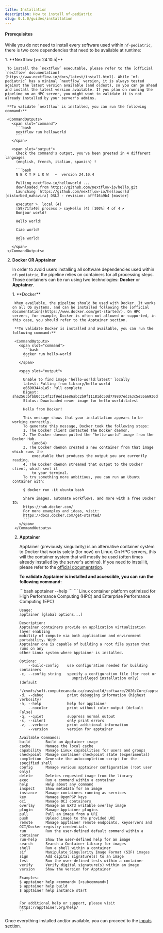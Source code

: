 ```yaml
---
title: Installation
description: How to install nf-pediatric
slug: 0.1.0/guides/installation
---
```



#### **Prerequisites**

While you do not need to install every software used within `nf-pediatric`, there is two core dependencies that need to be available at runtime:

<Steps>
  1. **Nextflow (>= 24.10.5)**

     To install the `nextflow` executable, please refer to the [official `nextflow` documentation](https://www.nextflow.io/docs/latest/install.html). While `nf-pediatric` has a minimal `nextflow` version, it is always tested against the latest version available (and oldest), so you can go ahead and install the latest version available. If you plan on running the pipeline on an HPC server, you might want to validate it is not already installed by your server's admins.

     **To validate `nextflow` is installed, you can run the following command:**

     <CommandOutputs>
       <span slot="command">
         ```bash
         nextflow run helloworld
         ```
       </span>

       <span slot="output">
         Check the command's output, you've been greeted in 4 different languages
         (english, french, italian, spanish) !

         ```bash
         N E X T F L O W   ~  version 24.10.4

         Pulling nextflow-io/helloworld ...
         downloaded from https://github.com/nextflow-io/hello.git
         Launching `https://github.com/nextflow-io/helloworld` [disturbed_mahavira] DSL2 - revision: afff16a9b4 [master]

         executor >  local (4)
         [59/71fa40] process > sayHello (4) [100%] 4 of 4 ✔
         Bonjour world!

         Hello world!

         Ciao world!

         Hola world!
         ```
       </span>
     </CommandOutputs>

  2. **Docker OR Apptainer**

     In order to avoid users installing all software dependencies used within `nf-pediatric`, the pipeline relies on containers for all processing steps. Those containers can be run using two technologies: **Docker** or **Apptainer**.

     <Steps>
       1. **Docker**

          When available, the pipeline should be used with Docker. It works on all OS systems, and can be installed following the [official documentation](https://www.docker.com/get-started/). On HPC servers, for example, Docker is often not allowed or supported, in this case, you should refer to the Apptainer section.

          **To validate Docker is installed and available, you can run the following command:**

          <CommandOutputs>
            <span slot="command">
              ```bash
              docker run hello-world
              ```
            </span>

            <span slot="output">
              ```
              Unable to find image 'hello-world:latest' locally
              latest: Pulling from library/hello-world
              e6590344b1a5: Pull complete 
              Digest: sha256:bfbb0cc14f13f9ed1ae86abc2b9f11181dc50d779807ed3a3c5e55a6936dbdd5
              Status: Downloaded newer image for hello-world:latest

              Hello from Docker!

              This message shows that your installation appears to be working correctly.
              To generate this message, Docker took the following steps:
              1. The Docker client contacted the Docker daemon.
              2. The Docker daemon pulled the "hello-world" image from the Docker Hub.
                  (amd64)
              3. The Docker daemon created a new container from that image which runs the
                  executable that produces the output you are currently reading.
              4. The Docker daemon streamed that output to the Docker client, which sent it
                  to your terminal.
              To try something more ambitious, you can run an Ubuntu container with:

              $ docker run -it ubuntu bash

              Share images, automate workflows, and more with a free Docker ID:
              https://hub.docker.com/
              For more examples and ideas, visit:
              https://docs.docker.com/get-started/
              ```
            </span>
          </CommandOutputs>

       2. **Apptainer**

          Apptainer (previously singularity) is an alternative container system to Docker that works solely (for now) on Linux. On HPC servers, this will the container system that will mostly be used (often times already installed by the server's admins). If you need to install it, please refer to the [official documentation](https://apptainer.org/docs/user/latest/quick_start.html#installation).

          **To validate Apptainer is installed and accessible, you can run the following command:**

          <CommandOutputs>
            <span slot="command">
              ```bash
              apptainer --help
              ```
            </span>

            <span slot="output">
              ```
              Linux container platform optimized for High Performance Computing (HPC) and
              Enterprise Performance Computing (EPC)

              Usage:
              apptainer [global options...]

              Description:
              Apptainer containers provide an application virtualization layer enabling
              mobility of compute via both application and environment portability. With
              Apptainer one is capable of building a root file system that runs on any
              other Linux system where Apptainer is installed.

              Options:
                  --build-config    use configuration needed for building containers
              -c, --config string   specify a configuration file (for root or
                                      unprivileged installation only) (default
                                      "/cvmfs/soft.computecanada.ca/easybuild/software/2020/Core/apptainer/1.2.4/etc/apptainer/apptainer.conf")
              -d, --debug           print debugging information (highest verbosity)
              -h, --help            help for apptainer
                  --nocolor         print without color output (default False)
              -q, --quiet           suppress normal output
              -s, --silent          only print errors
              -v, --verbose         print additional information
                  --version         version for apptainer

              Available Commands:
              build       Build an Apptainer image
              cache       Manage the local cache
              capability  Manage Linux capabilities for users and groups
              checkpoint  Manage container checkpoint state (experimental)
              completion  Generate the autocompletion script for the specified shell
              config      Manage various apptainer configuration (root user only)
              delete      Deletes requested image from the library
              exec        Run a command within a container
              help        Help about any command
              inspect     Show metadata for an image
              instance    Manage containers running as services
              key         Manage OpenPGP keys
              oci         Manage OCI containers
              overlay     Manage an EXT3 writable overlay image
              plugin      Manage Apptainer plugins
              pull        Pull an image from a URI
              push        Upload image to the provided URI
              remote      Manage apptainer remote endpoints, keyservers and OCI/Docker registry credentials
              run         Run the user-defined default command within a container
              run-help    Show the user-defined help for an image
              search      Search a Container Library for images
              shell       Run a shell within a container
              sif         Manipulate Singularity Image Format (SIF) images
              sign        Add digital signature(s) to an image
              test        Run the user-defined tests within a container
              verify      Verify digital signature(s) within an image
              version     Show the version for Apptainer

              Examples:
              $ apptainer help <command> [<subcommand>]
              $ apptainer help build
              $ apptainer help instance start


              For additional help or support, please visit https://apptainer.org/help/
              ```
            </span>
          </CommandOutputs>
     </Steps>
</Steps>

Once everything installed and/or available, you can proceed to the [inputs section](./inputs).
